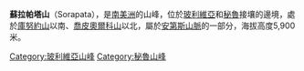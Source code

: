 {{Coord|14|37|59|S|69|13|43|W|display=title}}

'''蘇拉帕塔山'''（Sorapata），是[[南美洲|南美洲]]的山峰，位於[[玻利維亞|玻利維亞]]和[[秘魯|秘魯]]接壤的邊境，處於[[庫努約山|庫努約山]]以南、[[喬皮奧爾科山_(玻利維亞)|喬皮奧爾科山]]以北，屬於[[安第斯山脈|安第斯山脈]]的一部分，海拔高度5,900米。

{{Bolivia-geo-stub}}
{{Peru-geo-stub}}
[[Category:玻利維亞山峰|Category:玻利維亞山峰]]
[[Category:秘魯山峰|Category:秘魯山峰]]